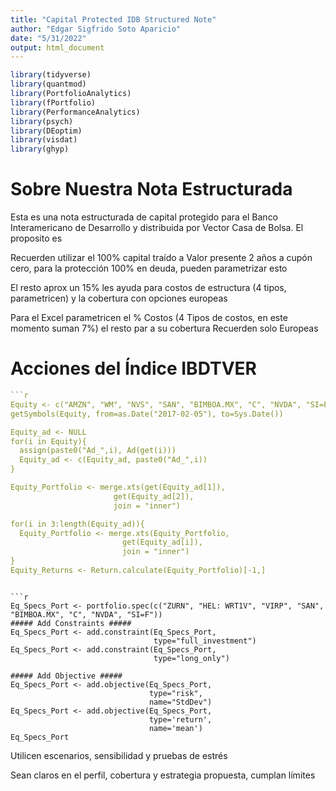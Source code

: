 ```yaml
---
title: "Capital Protected IDB Structured Note"
author: "Edgar Sigfrido Soto Aparicio"
date: "5/31/2022"
output: html_document
---
```

```r
library(tidyverse)
library(quantmod)
library(PortfolioAnalytics)
library(fPortfolio)
library(PerformanceAnalytics)
library(psych)
library(DEoptim)
library(visdat)
library(ghyp)
```

# Sobre Nuestra Nota Estructurada
Esta es una nota estructurada de capital protegido para el Banco Interamericano de Desarrollo y distribuida por Vector Casa de Bolsa. El proposito es 

Recuerden utilizar el 100% capital traído a Valor presente 2 años a cupón cero, para la protección 100% en deuda, pueden parametrizar esto

El resto aprox un 15% les ayuda para costos de estructura (4 tipos, parametricen) y la cobertura con opciones europeas

Para el Excel parametricen el % Costos (4 Tipos de costos, en este momento suman 7%) el resto par a su cobertura Recuerden solo Europeas


# Acciones del Índice IBDTVER
```r
```r
Equity <- c("AMZN", "WM", "NVS", "SAN", "BIMBOA.MX", "C", "NVDA", "SI=F")
getSymbols(Equity, from=as.Date("2017-02-05"), to=Sys.Date())

Equity_ad <- NULL
for(i in Equity){
  assign(paste0("Ad_",i), Ad(get(i)))
  Equity_ad <- c(Equity_ad, paste0("Ad_",i))
}

Equity_Portfolio <- merge.xts(get(Equity_ad[1]),
                       get(Equity_ad[2]),
                       join = "inner")

for(i in 3:length(Equity_ad)){
  Equity_Portfolio <- merge.xts(Equity_Portfolio,
                         get(Equity_ad[i]),
                         join = "inner")
}
Equity_Returns <- Return.calculate(Equity_Portfolio)[-1,]
```
```

```r
Eq_Specs_Port <- portfolio.spec(c("ZURN", "HEL: WRT1V", "VIRP", "SAN", "BIMBOA.MX", "C", "NVDA", "SI=F"))
##### Add Constraints #####
Eq_Specs_Port <- add.constraint(Eq_Specs_Port,
                                type="full_investment")
Eq_Specs_Port <- add.constraint(Eq_Specs_Port,
                                type="long_only")

##### Add Objective #####
Eq_Specs_Port <- add.objective(Eq_Specs_Port,
                               type="risk",
                               name="StdDev")
Eq_Specs_Port <- add.objective(Eq_Specs_Port,
                               type='return',
                               name='mean')
Eq_Specs_Port
```



Utilicen escenarios, sensibilidad y pruebas de estrés 

Sean claros en el perfil, cobertura y estrategia propuesta, cumplan límites 
